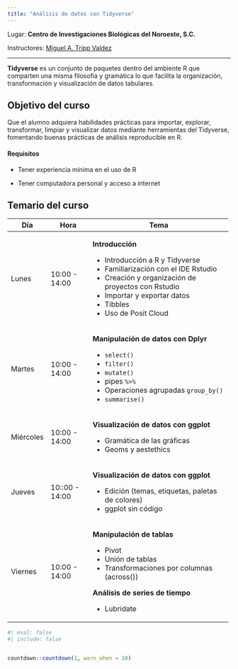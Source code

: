 ---
title: "Análisis de datos con Tidyverse"
---

Lugar: **Centro de Investigaciones Biológicas del Noroeste, S.C.**

Instructores: [Miguel A. Tripp Valdez](https://migueltrippcv.netlify.app/)

------------------------------------------------------------------------

**Tidyverse** es un conjunto de paquetes dentro del ambiente R que comparten una misma filosofía y gramática lo que facilita la organización, transformación y visualización de datos tabulares.

::: {.callout-tip icon="false"}
## Objetivo del curso

Que el alumno adquiera habilidades prácticas para importar, explorar, transformar, limpiar y visualizar datos mediante herramientas del Tidyverse, fomentando buenas prácticas de análisis reproducible en R.
:::

#### Requisitos

-   Tener experiencia mínima en el uso de R

-   Tener computadora personal y acceso a internet

## Temario del curso

+-------------+----------------+------------------------------------------------------+
| Día         | Hora           | Tema                                                 |
+=============+================+======================================================+
| Lunes       | 10:00 - 14:00  | **Introducción**                                     |
|             |                |                                                      |
|             |                | -   Introducción a R y Tidyverse                     |
|             |                | -   Familiarización con el IDE Rstudio               |
|             |                | -   Creación y organización de proyectos con Rstudio |
|             |                | -   Importar y exportar datos                        |
|             |                | -   Tibbles                                          |
|             |                | -   Uso de Posit Cloud                               |
+-------------+----------------+------------------------------------------------------+
| Martes      | 10:00 - 14:00  | **Manipulación de datos con Dplyr**                  |
|             |                |                                                      |
|             |                | -   `select()`                                       |
|             |                | -   `filter()`                                       |
|             |                | -   `mutate()`                                       |
|             |                | -   pipes `%>%`                                      |
|             |                | -   Operaciones agrupadas `group_by()`               |
|             |                | -   `summarise()`                                    |
+-------------+----------------+------------------------------------------------------+
| Miércoles   | 10:00 - 14:00  | **Visualización de datos con ggplot**                |
|             |                |                                                      |
|             |                | -   Gramática de las gráficas                        |
|             |                | -   Geoms y aestethics                               |
+-------------+----------------+------------------------------------------------------+
| Jueves      | 10::00 - 14:00 | **Visualización de datos con ggplot**                |
|             |                |                                                      |
|             |                | -   Edición (temas, etiquetas, paletas de colores)   |
|             |                | -   ggplot sin código                                |
+-------------+----------------+------------------------------------------------------+
| Viernes     | 10:00 - 14:00  | **Manipulación de tablas**                           |
|             |                |                                                      |
|             |                | -   Pivot                                            |
|             |                | -   Unión de tablas                                  |
|             |                | -   Transformaciones por columnas (across())         |
|             |                |                                                      |
|             |                | **Análisis de series de tiempo**                     |
|             |                |                                                      |
|             |                | -   Lubridate                                        |
+-------------+----------------+------------------------------------------------------+

```{r}
#| eval: false
#| include: false


countdown::countdown(1, warn_when = 10)
```
